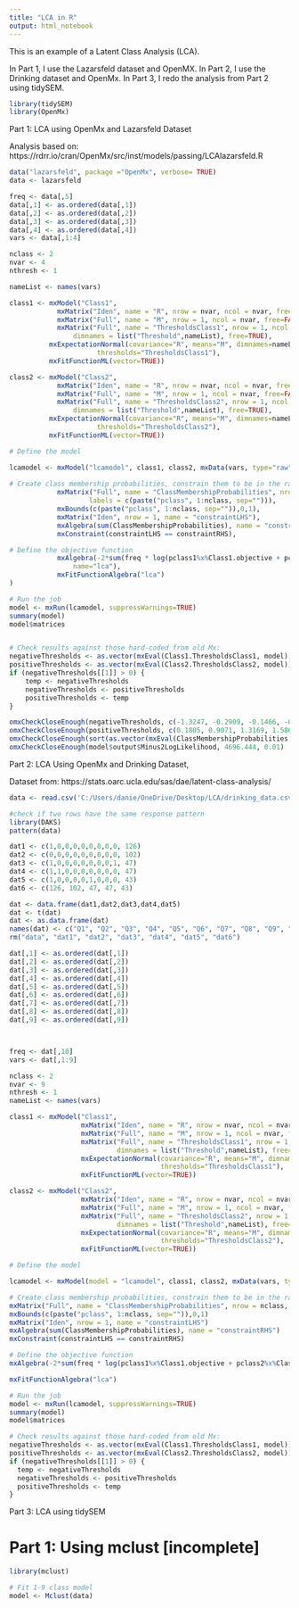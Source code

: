 ```yaml
---
title: "LCA in R"
output: html_notebook
---
```


This is an example of a Latent Class Analysis (LCA).

In Part 1, I use the Lazarsfeld dataset and OpenMX.
In Part 2, I use the Drinking dataset and OpenMx.
In Part 3, I redo the analysis from Part 2 using tidySEM.

```r
library(tidySEM)
library(OpenMx)
```

Part 1: LCA using OpenMx and Lazarsfeld Dataset 

Analysis based on: https://rdrr.io/cran/OpenMx/src/inst/models/passing/LCAlazarsfeld.R

```r
data("lazarsfeld", package ="OpenMx", verbose= TRUE)
data <- lazarsfeld

freq <- data[,5]
data[,1] <- as.ordered(data[,1])
data[,2] <- as.ordered(data[,2])
data[,3] <- as.ordered(data[,3])
data[,4] <- as.ordered(data[,4])
vars <- data[,1:4]

nclass <- 2
nvar <- 4
nthresh <- 1

nameList <- names(vars)

class1 <- mxModel("Class1", 
            mxMatrix("Iden", name = "R", nrow = nvar, ncol = nvar, free=FALSE),
            mxMatrix("Full", name = "M", nrow = 1, ncol = nvar, free=FALSE),
            mxMatrix("Full", name = "ThresholdsClass1", nrow = 1, ncol = nvar, 
            	dimnames = list("Threshold",nameList), free=TRUE),
		  mxExpectationNormal(covariance="R", means="M", dimnames=nameList, 
				      thresholds="ThresholdsClass1"),
		  mxFitFunctionML(vector=TRUE))

class2 <- mxModel("Class2", 
            mxMatrix("Iden", name = "R", nrow = nvar, ncol = nvar, free=FALSE),
            mxMatrix("Full", name = "M", nrow = 1, ncol = nvar, free=FALSE),
            mxMatrix("Full", name = "ThresholdsClass2", nrow = 1, ncol = nvar, 
            	dimnames = list("Threshold",nameList), free=TRUE),
		  mxExpectationNormal(covariance="R", means="M", dimnames=nameList,
				      thresholds="ThresholdsClass2"),
		  mxFitFunctionML(vector=TRUE))

# Define the model

lcamodel <- mxModel("lcamodel", class1, class2, mxData(vars, type="raw"), 
            
# Create class membership probabilities, constrain them to be in the range 0-1, and make their sum equal 1.0
            mxMatrix("Full", name = "ClassMembershipProbabilities", nrow = nclass, ncol = 1, free=TRUE, 
			        labels = c(paste("pclass", 1:nclass, sep=""))),
            mxBounds(c(paste("pclass", 1:nclass, sep="")),0,1),
		    mxMatrix("Iden", nrow = 1, name = "constraintLHS"),
		    mxAlgebra(sum(ClassMembershipProbabilities), name = "constraintRHS"),
            mxConstraint(constraintLHS == constraintRHS),

# Define the objective function
            mxAlgebra(-2*sum(freq * log(pclass1%x%Class1.objective + pclass2%x%Class2.objective)), 
            	name="lca"),
            mxFitFunctionAlgebra("lca")
)

# Run the job
model <- mxRun(lcamodel, suppressWarnings=TRUE)
summary(model)
model$matrices


# Check results against those hard-coded from old Mx:
negativeThresholds <- as.vector(mxEval(Class1.ThresholdsClass1, model))
positiveThresholds <- as.vector(mxEval(Class2.ThresholdsClass2, model))
if (negativeThresholds[[1]] > 0) {
	temp <- negativeThresholds
	negativeThresholds <- positiveThresholds
	positiveThresholds <- temp
}

omxCheckCloseEnough(negativeThresholds, c(-1.3247, -0.2909, -0.1466, -0.0044),.01)
omxCheckCloseEnough(positiveThresholds, c(0.1805, 0.9071, 1.3169, 1.5869),.01)
omxCheckCloseEnough(sort(as.vector(mxEval(ClassMembershipProbabilities, model))), c(0.4440, 0.5560),.01)
omxCheckCloseEnough(model$output$Minus2LogLikelihood, 4696.444, 0.01)
```

Part 2: LCA Using OpenMx and Drinking Dataset, 

Dataset from: https://stats.oarc.ucla.edu/sas/dae/latent-class-analysis/

```r
data <- read.csv('C:/Users/danie/OneDrive/Desktop/LCA/drinking_data.csv', header = T, sep = ',')

#check if two rows have the same response pattern
library(DAKS)
pattern(data)

dat1 <- c(1,0,0,0,0,0,0,0,0, 126)
dat2 <- c(0,0,0,0,0,0,0,0,0, 102)
dat3 <- c(1,0,0,0,0,0,0,0,1, 47)
dat4 <- c(1,1,0,0,0,0,0,0,0, 47)
dat5 <- c(1,0,0,0,0,1,0,0,0, 43)
dat6 <- c(126, 102, 47, 47, 43)

dat <- data.frame(dat1,dat2,dat3,dat4,dat5)
dat <- t(dat)
dat <- as.data.frame(dat)
names(dat) <- c("Q1", "Q2", "Q3", "Q4", "Q5", "Q6", "Q7", "Q8", "Q9", "freq")
rm("data", "dat1", "dat2", "dat3", "dat4", "dat5", "dat6")

dat[,1] <- as.ordered(dat[,1])
dat[,2] <- as.ordered(dat[,2])
dat[,3] <- as.ordered(dat[,3])
dat[,4] <- as.ordered(dat[,4])
dat[,5] <- as.ordered(dat[,5])
dat[,6] <- as.ordered(dat[,6])
dat[,7] <- as.ordered(dat[,7])
dat[,8] <- as.ordered(dat[,8])
dat[,9] <- as.ordered(dat[,9])



freq <- dat[,10]
vars <- dat[,1:9]

nclass <- 2
nvar <- 9
nthresh <- 1
nameList <- names(vars)

class1 <- mxModel("Class1", 
                  mxMatrix("Iden", name = "R", nrow = nvar, ncol = nvar, free=FALSE),
                  mxMatrix("Full", name = "M", nrow = 1, ncol = nvar, free=FALSE),
                  mxMatrix("Full", name = "ThresholdsClass1", nrow = 1, ncol = nvar, 
                           dimnames = list("Threshold",nameList), free=TRUE),
                  mxExpectationNormal(covariance="R", means="M", dimnames=nameList, 
                                      thresholds="ThresholdsClass1"),
                  mxFitFunctionML(vector=TRUE))

class2 <- mxModel("Class2", 
                  mxMatrix("Iden", name = "R", nrow = nvar, ncol = nvar, free=FALSE),
                  mxMatrix("Full", name = "M", nrow = 1, ncol = nvar, free=FALSE),
                  mxMatrix("Full", name = "ThresholdsClass2", nrow = 1, ncol = nvar, 
                           dimnames = list("Threshold",nameList), free=TRUE),
                  mxExpectationNormal(covariance="R", means="M", dimnames=nameList,
                                      thresholds="ThresholdsClass2"),
                  mxFitFunctionML(vector=TRUE))

# Define the model

lcamodel <- mxModel(model = "lcamodel", class1, class2, mxData(vars, type="raw")) 

# Create class membership probabilities, constrain them to be in the range 0-1, and make their sum equal 1.0
mxMatrix("Full", name = "ClassMembershipProbabilities", nrow = nclass, ncol = 1, free=TRUE, labels = c(paste("pclass", 1:nclass, sep=""))) 
mxBounds(c(paste("pclass", 1:nclass, sep="")),0,1) 
mxMatrix("Iden", nrow = 1, name = "constraintLHS") 
mxAlgebra(sum(ClassMembershipProbabilities), name = "constraintRHS") 
mxConstraint(constraintLHS == constraintRHS)

# Define the objective function
mxAlgebra(-2*sum(freq * log(pclass1%x%Class1.objective + pclass2%x%Class2.objective)), name="lca")

mxFitFunctionAlgebra("lca")

# Run the job
model <- mxRun(lcamodel, suppressWarnings=TRUE)
summary(model)
model$matrices                  

# Check results against those hard-coded from old Mx:
negativeThresholds <- as.vector(mxEval(Class1.ThresholdsClass1, model))
positiveThresholds <- as.vector(mxEval(Class2.ThresholdsClass2, model))
if (negativeThresholds[[1]] > 0) {
  temp <- negativeThresholds
  negativeThresholds <- positiveThresholds
  positiveThresholds <- temp
}

```


Part 3: LCA using tidySEM




























# Part 1: Using mclust [incomplete]

```r
library(mclust)
```

```r
# Fit 1-9 class model
model <- Mclust(data)
```